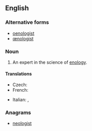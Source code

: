 ==English==

===Alternative forms===
* [[oenologist]]
* [[œnologist]]

===Noun===
{{en-noun}}

# An expert in the science of [[enology]].

====Translations====
{{trans-top|an expert in the science of enology}}
* Czech: {{t-|cs|enolog}}
* French: {{t+|fr|œnologue|m|f}}
{{trans-mid}}
* Italian: {{t+|it|enologo|m}}, {{t-|it|enologa|f}}
{{trans-bottom}}

===Anagrams===
* [[neologist#English|neologist]]